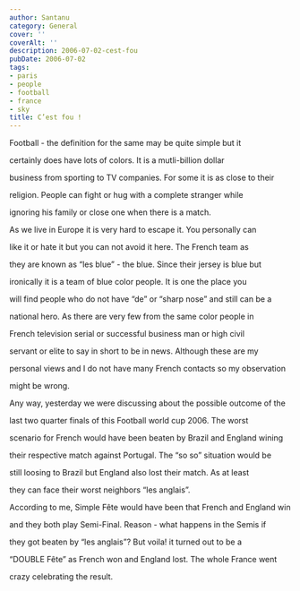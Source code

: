 ```yaml
---
author: Santanu
category: General
cover: ''
coverAlt: ''
description: 2006-07-02-cest-fou
pubDate: 2006-07-02
tags:
- paris
- people
- football
- france
- sky
title: C’est fou !
---
```


Football - the definition for the same may be quite simple but it

certainly does have lots of colors. It is a mutli-billion dollar

business from sporting to TV companies. For some it is as close to their

religion. People can fight or hug with a complete stranger while

ignoring his family or close one when there is a match.  

  



As we live in Europe it is very hard to escape it. You personally can

like it or hate it but you can not avoid it here. The French team as

they are known as “les blue” - the blue. Since their jersey is blue but

ironically it is a team of blue color people. It is one the place you

will find people who do not have “de” or “sharp nose” and still can be a

national hero. As there are very few from the same color people in

French television serial or successful business man or high civil

servant or elite to say in short to be in news. Although these are my

personal views and I do not have many French contacts so my observation

might be wrong.  

  



Any way, yesterday we were discussing about the possible outcome of the

last two quarter finals of this Football world cup 2006. The worst

scenario for French would have been beaten by Brazil and England wining

their respective match against Portugal. The “so so” situation would be

still loosing to Brazil but England also lost their match. As at least

they can face their worst neighbors “les anglais”.  

  



According to me, Simple Fête would have been that French and England win

and they both play Semi-Final. Reason - what happens in the Semis if

they got beaten by “les anglais”? But voila! it turned out to be a

“DOUBLE Fête” as French won and England lost. The whole France went

crazy celebrating the result.